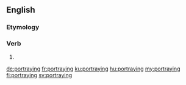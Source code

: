 ==English==

===Etymology===
{{suffix|portray|ing|lang=en}}

===Verb===
{{en-verb form}}

# {{present participle of|portray|lang=en}}

[[de:portraying]]
[[fr:portraying]]
[[ku:portraying]]
[[hu:portraying]]
[[my:portraying]]
[[fi:portraying]]
[[sv:portraying]]